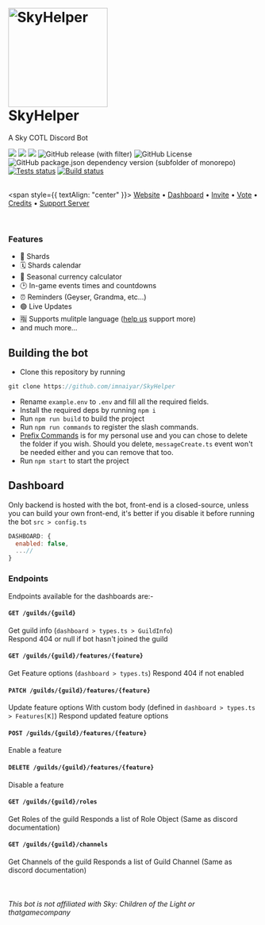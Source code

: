 <h1 style={{ textAlign: "center" }}>
  <br />
  <a href="https://github.com/imnaiyar/SkyHelper">
    <img
      src="https://skyhelper.xyz/assets/img/boticon.png"
      height="200"
      width="200"
      alt="SkyHelper"
      style={{ display: "block", margin: "0 auto" }}
    />
  </a>
  <br />
  SkyHelper
</h1>

<p style={{ textAlign: "center" }}>A Sky COTL Discord Bot</p>
<div style={{ textAlign: "center" }}>
  <img
    src="https://img.shields.io/badge/TypeScript-007ACC?style=for-the-badge&logo=typescript&logoColor=white"
    style={{ display: "inline-block", margin: "4px" }}
  />
  <img
    src="https://img.shields.io/badge/MongoDB-%234ea94b.svg?style=for-the-badge&logo=mongodb&logoColor=white"
    style={{ display: "inline-block", margin: "4px" }}
  />
  <img src="https://img.shields.io/github/stars/imnaiyar/SkyHelper" style={{ display: "inline-block", margin: "4px" }} />
  <img
    alt="GitHub release (with filter)"
    src="https://img.shields.io/github/v/release/imnaiyar/SkyHelper"
    style={{ display: "inline-block", margin: "4px" }}
  />
  <img
    alt="GitHub License"
    src="https://img.shields.io/github/license/imnaiyar/SkyHelper"
    style={{ display: "inline-block", margin: "4px" }}
  />
  <img
    alt="GitHub package.json dependency version (subfolder of monorepo)"
    src="https://img.shields.io/github/package-json/dependency-version/imnaiyar/SkyHelper/discord.js"
    style={{ display: "inline-block", margin: "4px" }}
  />
  <a href="https://github.com/imnaiyar/skyhelper/actions"><img src="https://github.com/imnaiyar/skyhelper/actions/workflows/test.yml/badge.svg" alt="Tests status" style={{ display: "inline-block", margin: "4px" }}/></a>
  <a href="https://github.com/imnaiyar/skyhelper/actions"><img src="https://github.com/imnaiyar/skyhelper/actions/workflows/check-build.yml/badge.svg" alt="Build status" style={{ display: "inline-block", margin: "4px" }}/></a>
</div>
<br />

<span style={{ textAlign: "center" }}>
  [Website](https://skyhelper.xyz) • [Dashboard](https://dash.skyhelper.xyz) • [Invite](https://skyhelper.xyz/invite) •
  [Vote](https://skyhelper.xyz/vote) • [Credits](https://docs.skyhelper.xyz/credits) • [Support
  Server](https://discord.com/invite/2rjCRKZsBb)
</span>

<br />

### Features

- 🌋 Shards
- 🗓 Shards calendar
- 🧮 Seasonal currency calculator
- 🕑 In-game events times and countdowns
- ⏰️ Reminders (Geyser, Grandma, etc...)
- 🟢 Live Updates
- 🈯️ Supports mulitple language ([help us](pages/translating) support more)
- and much more...

## Building the bot

- Clone this repository by running

```js
git clone https://github.com/imnaiyar/SkyHelper
```

- Rename `example.env` to `.env` and fill all the required fields.
- Install the required deps by running `npm i`
- Run `npm run build` to build the project
- Run `npm run commands` to register the slash commands.
- [Prefix Commands](https://github.com/imnaiyar/SkyHelper/tree/main/src%2Fcommands%2Fprefix) is for my personal use and you can chose to delete the folder if you wish. Should you delete, `messageCreate.ts` event won't be needed either and you can remove that too.
- Run `npm start` to start the project

## Dashboard

Only backend is hosted with the bot, front-end is a closed-source, unless you can build your own front-end, it's better if you disable it before running the bot
`src > config.ts`

```js
DASHBOARD: {
  enabled: false,
  ...//
}
```

### Endpoints

Endpoints available for the dashboards are:-

#### `GET /guilds/{guild}`

Get guild info (`dashboard > types.ts > GuildInfo`)  
Respond 404 or null if bot hasn't joined the guild

#### `GET /guilds/{guild}/features/{feature}`

Get Feature options (`dashboard > types.ts`)
Respond 404 if not enabled

#### `PATCH /guilds/{guild}/features/{feature}`

Update feature options
With custom body (defined in `dashboard > types.ts > Features[K]`)
Respond updated feature options

#### `POST /guilds/{guild}/features/{feature}`

Enable a feature

#### `DELETE /guilds/{guild}/features/{feature}`

Disable a feature

#### `GET /guilds/{guild}/roles`

Get Roles of the guild
Responds a list of Role Object (Same as discord documentation)

#### `GET /guilds/{guild}/channels`

Get Channels of the guild
Responds a list of Guild Channel (Same as discord documentation)

<br />
<h6 style={{ textAlign: "center" }}>This bot is not affiliated with Sky: Children of the Light or thatgamecompany</h6>
